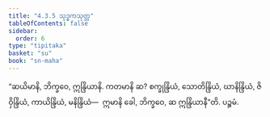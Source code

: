 ```yaml
---
title: "4.3.5 သုဒ္ဓကသုတ္တ"
tableOfContents: false
sidebar:
  order: 6
type: "tipitaka"
basket: "su"
book: "sn-maha"
---
```



<DynamicBreadcrumb />

<Division number="495" book="sn-maha">

<Paragraph number="1069" book="sn-maha">
“ဆယိမာနိ, ဘိက္ခဝေ, ဣန္ဒြိယာနိ. ကတမာနိ ဆ? စက္ခုန္ဒြိယံ, သောတိန္ဒြိယံ, ဃာနိန္ဒြိယံ, ဇိဝှိန္ဒြိယံ, ကာယိန္ဒြိယံ, မနိန္ဒြိယံ—  ဣမာနိ ခေါ, ဘိက္ခဝေ, ဆ ဣန္ဒြိယာနီ”တိ.

</Paragraph>
</Division>

<Paragraph number="1070" type="center" book="sn-maha">
ပဉ္စမံ.
</Paragraph>